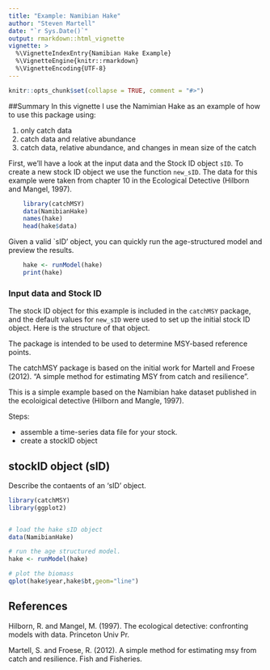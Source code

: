 ```yaml
---
title: "Example: Namibian Hake"
author: "Steven Martell"
date: "`r Sys.Date()`"
output: rmarkdown::html_vignette 
vignette: >
  %\VignetteIndexEntry{Namibian Hake Example}
  %\VignetteEngine{knitr::rmarkdown}
  %\VignetteEncoding{UTF-8}
---
```


```r
knitr::opts_chunk$set(collapse = TRUE, comment = "#>")
```


##Summary
In this vignette I use the Namimian Hake as an example of how to use this package using:

  1. only catch data
  2. catch data and relative abundance
  3. catch data, relative abundance, and changes in mean size of the catch

First, we'll have a look at the input data and the Stock ID object `sID`.  To create a new stock ID object we use the  function `new_sID`. The data for this example were taken from chapter 10 in the Ecological Detective (Hilborn and Mangel, 1997).

```r
	library(catchMSY)
	data(NamibianHake)
	names(hake)
	head(hake$data)
```

Given a valid `sID' object, you can quickly run the age-structured model and preview the results.

```r
	hake <- runModel(hake)
	print(hake)
```


### Input data and Stock ID


The stock ID object for this example is included in the `catchMSY` package, and the default values for `new_sID` were used to set up the initial stock ID object.  Here is the structure of that object.





The \code{catchMSY} package is intended to be used to determine MSY-based reference points.

The catchMSY package is based on the initial work for Martell and Froese (2012). "A simple method for estimating MSY from catch and resilience".

This is a simple example based on the Namibian hake dataset published in the ecoloigical detective (Hilborn and Mangle, 1997).

Steps:

- assemble a time-series data file for your stock.
- create a stockID object

## stockID object (sID)

Describe the contaents of an 'sID' object.


```r
library(catchMSY)
library(ggplot2)


# load the hake sID object
data(NamibianHake)

# run the age structured model.
hake <- runModel(hake)

# plot the biomass
qplot(hake$year,hake$bt,geom="line")


```

## References

Hilborn, R. and Mangel, M. (1997). The ecological detective: confronting models with data. Princeton Univ Pr.

Martell, S. and Froese, R. (2012). A simple method for estimating msy from catch and resilience. Fish and Fisheries.